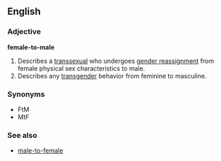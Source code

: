 ==English==
===Adjective===
'''female-to-male'''

#Describes a [[transsexual]] who undergoes [[gender reassignment]] from female physical sex characteristics to male.
#Describes any [[transgender]] behavior from feminine to masculine.

===Synonyms===
*FtM
*MtF

===See also===
*[[male-to-female]]